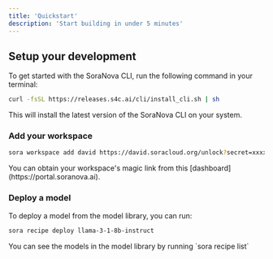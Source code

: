```yaml
---
title: 'Quickstart'
description: 'Start building in under 5 minutes'
---
```


## Setup your development

To get started with the SoraNova CLI, run the following command in your terminal:

```bash
curl -fsSL https://releases.s4c.ai/cli/install_cli.sh | sh
```

This will install the latest version of the SoraNova CLI on your system.


### Add your workspace


```bash
sora workspace add david https://david.soracloud.org/unlock?secret=xxxxxx-xxxx-xxxx-xxxx-xxxxxxxxxxxxx
```

<Note>
  You can obtain your workspace's magic link from this [dashboard](https://portal.soranova.ai).
</Note>

### Deploy a model
To deploy a model from the model library, you can run: 
```bash
sora recipe deploy llama-3-1-8b-instruct
```
<Note>
  You can see the models in the model library by running `sora recipe list`
</Note>

